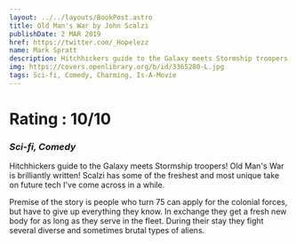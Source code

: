 ```yaml
---
layout: ../../layouts/BookPost.astro
title: Old Man's War by John Scalzi
publishDate: 2 MAR 2019
href: https://twitter.com/_Hopelezz
name: Mark Spratt
description: Hitchhickers guide to the Galaxy meets Stormship troopers!
img: https://covers.openlibrary.org/b/id/3365280-L.jpg
tags: Sci-fi, Comedy, Charming, Is-A-Movie
---
```


# Rating : 10/10

### _Sci-fi, Comedy_

Hitchhickers guide to the Galaxy meets Stormship troopers! Old Man's War is brilliantly written! Scalzi has some of the freshest and most unique take on future tech I've come across in a while.

Premise of the story is people who turn 75 can apply for the colonial forces, but have to give up everything they know. In exchange they get a fresh new body for as long as they serve in the fleet. During their stay they fight several diverse and sometimes brutal types of aliens.
